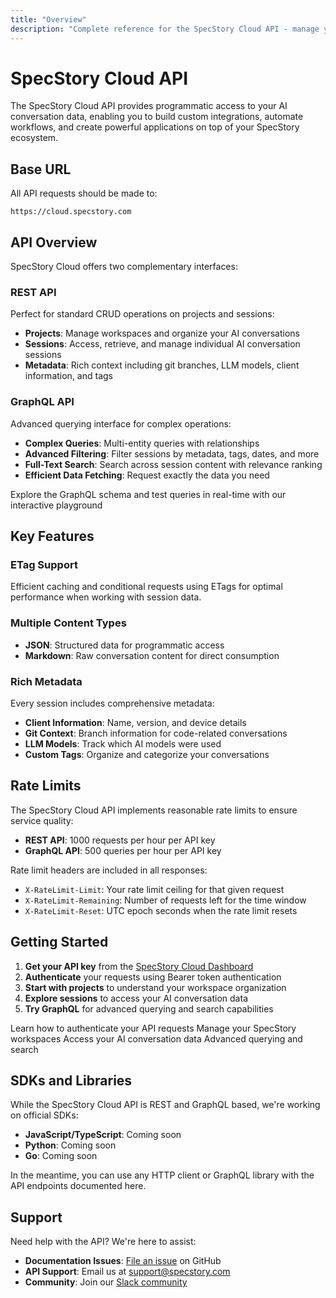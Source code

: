 ```yaml
---
title: "Overview"
description: "Complete reference for the SpecStory Cloud API - manage your AI conversation projects and sessions programmatically"
---
```


# SpecStory Cloud API

The SpecStory Cloud API provides programmatic access to your AI conversation data, enabling you to build custom integrations, automate workflows, and create powerful applications on top of your SpecStory ecosystem.

## Base URL

All API requests should be made to:

```
https://cloud.specstory.com
```

## API Overview

SpecStory Cloud offers two complementary interfaces:

### REST API
Perfect for standard CRUD operations on projects and sessions:
- **Projects**: Manage workspaces and organize your AI conversations
- **Sessions**: Access, retrieve, and manage individual AI conversation sessions
- **Metadata**: Rich context including git branches, LLM models, client information, and tags

### GraphQL API
Advanced querying interface for complex operations:
- **Complex Queries**: Multi-entity queries with relationships
- **Advanced Filtering**: Filter sessions by metadata, tags, dates, and more
- **Full-Text Search**: Search across session content with relevance ranking
- **Efficient Data Fetching**: Request exactly the data you need

<Card title="Interactive GraphQL Explorer" icon="play" href="/api/v1/graphql">
  Explore the GraphQL schema and test queries in real-time with our interactive playground
</Card>

## Key Features

### ETag Support
Efficient caching and conditional requests using ETags for optimal performance when working with session data.

### Multiple Content Types
- **JSON**: Structured data for programmatic access
- **Markdown**: Raw conversation content for direct consumption

### Rich Metadata
Every session includes comprehensive metadata:
- **Client Information**: Name, version, and device details
- **Git Context**: Branch information for code-related conversations
- **LLM Models**: Track which AI models were used
- **Custom Tags**: Organize and categorize your conversations

## Rate Limits

The SpecStory Cloud API implements reasonable rate limits to ensure service quality:

- **REST API**: 1000 requests per hour per API key
- **GraphQL API**: 500 queries per hour per API key

Rate limit headers are included in all responses:
- `X-RateLimit-Limit`: Your rate limit ceiling for that given request
- `X-RateLimit-Remaining`: Number of requests left for the time window
- `X-RateLimit-Reset`: UTC epoch seconds when the rate limit resets

## Getting Started

1. **Get your API key** from the [SpecStory Cloud Dashboard](https://cloud.specstory.com/settings/api-keys)
2. **Authenticate** your requests using Bearer token authentication
3. **Start with projects** to understand your workspace organization
4. **Explore sessions** to access your AI conversation data
5. **Try GraphQL** for advanced querying and search capabilities

<CardGroup cols={2}>
  <Card title="Authentication" icon="key" href="/api-reference/authentication">
    Learn how to authenticate your API requests
  </Card>
  <Card title="Projects" icon="folder" href="/api-reference/projects">
    Manage your SpecStory workspaces
  </Card>
  <Card title="Sessions" icon="message" href="/api-reference/sessions">
    Access your AI conversation data
  </Card>
  <Card title="GraphQL" icon="code" href="/api-reference/graphql">
    Advanced querying and search
  </Card>
</CardGroup>

## SDKs and Libraries

While the SpecStory Cloud API is REST and GraphQL based, we're working on official SDKs:

- **JavaScript/TypeScript**: Coming soon
- **Python**: Coming soon
- **Go**: Coming soon

In the meantime, you can use any HTTP client or GraphQL library with the API endpoints documented here.

## Support

Need help with the API? We're here to assist:

- **Documentation Issues**: [File an issue](https://github.com/specstoryai/getspecstory/issues) on GitHub
- **API Support**: Email us at [support@specstory.com](mailto:support@specstory.com)
- **Community**: Join our [Slack community](https://join.slack.com/t/specstory/shared_invite/zt-2vq0274ck-MYS39rgOpDSmgfE1IeK9gg)
